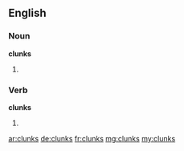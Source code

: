 ==English==

===Noun===
'''clunks'''

# {{plural of|clunk}}

===Verb===
'''clunks'''

# {{en-third-person singular of|clunk}}

[[ar:clunks]]
[[de:clunks]]
[[fr:clunks]]
[[mg:clunks]]
[[my:clunks]]